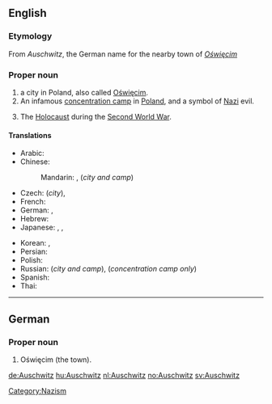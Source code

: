==English==
{{wikipedia}}

===Etymology===
From {{etyl|de}} ''Auschwitz'', the German name for the nearby town of ''[[Oświęcim]]''

===Proper noun===
{{en-proper noun}}

# a city in Poland, also called [[Oświęcim]].
# An infamous [[concentration camp]] in [[Poland]], and a symbol of [[Nazi]] evil.
# {{rfv-sense}} {{by extension}} The [[Holocaust]] during the [[Second World War]].

====Translations====
{{trans-top|city}}
* Arabic: {{t|ar|أوشفيتز|m|tr='aushfitz|sc=Arab}}
* Chinese:
*: Mandarin: {{t|zh|奧斯威辛|sc=Hani}}, {{t|zh|奥斯威辛|tr=Àosīwēixīn|sc=Hani}}  (''city and camp'')
* Czech: {{t|cs|Osvětim|m}} (''city''),  {{t|cs|Auschwitz|m}}
* French: {{t|fr|Auschwitz|m}}
* German: {{t|de|Auschwitz|n}},  {{qualifier|city}} {{t|de|Oświęcim|n}}
* Hebrew: {{t|he|אושוויץ|sc=Hebr}}
* Japanese: {{t|ja|アウシュヴィッツ|tr=Aushuvittsu|sc=Jpan}},  {{t|ja|アウシュビッツ|tr=Aushubittsu|sc=Jpan}}, {{t|ja|オシフィエンチム|tr=Oshifienchimu|sc=Jpan}} {{qualifier|city}}
{{trans-mid}}
* Korean: {{t|ko|아우슈비츠|tr=Ausyubicheu|sc=Kore}}, {{t|ko|오시비엥침|tr=Osibiengchim|sc=Kore}} {{qualifier|city}}
* Persian: {{t|fa|آشویتس|sc=fa-Arab}}
* Polish: {{t|pl|Oświęcim|m}}
* Russian: {{t|ru|Освенцим|m|tr=Osvéncim|sc=Cyrl}} (''city and camp''),  {{t|ru|Аушвиц|m|tr=Áušvic|sc=Cyrl}} (''concentration camp only'')
* Spanish: {{t|es|Auschwitz|m}}
* Thai: {{t|th|เอาสชวิทซ์|tr=ao-swí|sc=Thai}}
{{trans-bottom}}

[[Category:Nazism]]

----

==German==

===Proper noun===
{{infl|de|proper noun}}

# Oświęcim (the town).

[[de:Auschwitz]]
[[hu:Auschwitz]]
[[nl:Auschwitz]]
[[no:Auschwitz]]
[[sv:Auschwitz]]